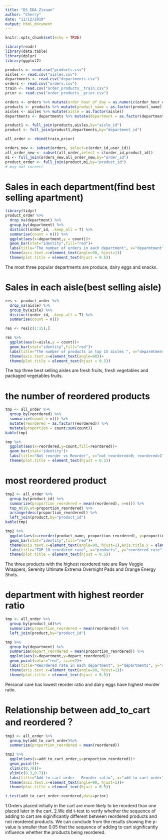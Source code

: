 ```yaml
---
title: "DS_EDA_Zixuan"
author: "Cherry"
date: "11/12/2019"
output: html_document
---
```


```r
knitr::opts_chunk$set(echo = TRUE)
```


```r
library(readr) 
library(data.table)
library(dplyr)
library(ggplot2)
```
```r
products <- read.csv("products.csv")
aisles <- read.csv("aisles.csv")
departments <- read.csv("departments.csv")
orders <- read.csv("orders.csv")
train <- read.csv("order_products__train.csv")
prior <- read.csv("order_products__prior.csv")
```

```r
orders <- orders %>% mutate(order_hour_of_day = as.numeric(order_hour_of_day), eval_set = as.factor(eval_set))
products <- products %>% mutate(product_name = as.factor(product_name))
aisles <- aisles %>% mutate(aisle = as.factor(aisle))
departments <- departments %>% mutate(department = as.factor(department))
```

```r
product1 <- full_join(products,aisles,by="aisle_id")
product <- full_join(product1,departments,by="department_id")

all_order <- rbind(train,prior)
```

```r
orders_new <- subset(orders, select=c(order_id,user_id))
all_order_new <- subset(all_order,select = c(order_id,product_id))
m1 <- full_join(orders_new,all_order_new,by="order_id")
product_order <- full_join(product,m1,by="product_id")
# may not correct
```

#  Sales in each department(find best selling apartment)
```r
library(tidyr)
product_order %>%
  drop_na(department) %>%
  group_by(department) %>%
  distinct(order_id, .keep_all = T) %>%
  summarise(count = n()) %>%
  ggplot(aes(x=department,y = count))+
  geom_bar(stat="identity",fill="red")+
  labs(title="The number of orders in each department", x="deparmtment", y="the number of orders")+
  theme(axis.text.x=element_text(angle=90, hjust=1))
  theme(plot.title = element_text(hjust = 0.5))
```
The most three popular departments are produce, dairy eggs and snacks.

# Sales in each aisle(best selling aisle)
```r
res <- product_order %>%
  drop_na(aisle) %>%
  group_by(aisle) %>%
  distinct(order_id, .keep_all = T) %>%
  summarise(count = n())

res <- res[c(1:15),]

res %>%
  ggplot(aes(x=aisle,y = count))+
  geom_bar(stat="identity",fill="red")+
  labs(title="The number of products in top 15 aisles ", x="deparmtment", y="the number of orders")+
  theme(axis.text.x=element_text(angle=90))+
  theme(plot.title = element_text(hjust = 0.5))
```
The top three best selling aisles are fresh fruits, fresh vegetables and packaged vegetables fruits.

# the number of reordered products
```r
tmp <- all_order %>% 
  group_by(reordered) %>% 
  summarize(count = n()) %>% 
  mutate(reordered = as.factor(reordered)) %>%
  mutate(proportion = count/sum(count))
kable(tmp)

tmp %>% 
  ggplot(aes(x=reordered,y=count,fill=reordered))+
  geom_bar(stat="identity")+
  labs(title="Not reorder vs Reorder", x="not reordered=0; reordered=1", y="count")+
  theme(plot.title = element_text(hjust = 0.5))
```

# most reordered product
```r
tmp2 <- all_order %>% 
  group_by(product_id) %>% 
  summarize(proportion_reordered = mean(reordered), n=n()) %>% 
  top_n(10,wt=proportion_reordered) %>% 
  arrange(desc(proportion_reordered)) %>% 
  left_join(product,by="product_id")
kable(tmp)

tmp2 %>%
  ggplot(aes(x=reorder(product_name,-proportion_reordered), y=proportion_reordered))+
  geom_bar(stat="identity",fill="red")+
  theme(axis.text.x=element_text(angle=90, hjust=1),axis.title.x = element_blank())+coord_cartesian(ylim=c(0.85,0.95))+
  labs(title="TOP 10 reordered rate", x="products", y="reordered rate")+
  theme(plot.title = element_text(hjust = 0.5))
```
The three products with the highest reordered rate are Raw Veggie Wrappers, Serenity Ultimate Extrema Overnight Pads and Orange Energy Shots.

# department with highest reorder ratio 
```r
tmp <- all_order %>%
  group_by(product_id)%>%
  summarize(proportion_reordered = mean(reordered)) %>% 
  left_join(product,by="product_id")

tmp %>%
  group_by(department) %>%
  summarize(depart_reordered = mean(proportion_reordered)) %>%
  ggplot(aes(x=department,y=depart_reordered))+
  geom_point(color="red", size=2)+
  labs(title="Reordered rate in each department", x="departments", y="reordered rate")+
  theme(axis.text.x=element_text(angle=90, hjust=1))+
  theme(plot.title = element_text(hjust = 0.5))
```
Personal care has lowest reorder ratio and dairy eggs have highest reorder ratio.

# Relationship between add_to_cart and reordered？
```r
tmp3 <- all_order %>%
  group_by(add_to_cart_order)%>%
  summarize(proportion_reordered = mean(reordered))

tmp3 %>%
  ggplot(aes(x=add_to_cart_order,y=proportion_reordered))+
  geom_point()+
  xlim(c(0,70))+
  ylim(c(0.3,0.7))+
  labs(title="Add to cart order - Reorder ratio", x="add to cart order", y="reordered rate")+
  theme(axis.text.x=element_text(angle=90, hjust=1))+
  theme(plot.title = element_text(hjust = 0.5))
```

```r
t.test(add_to_cart_order~reordered,data=prior)
```
1.Orders placed initially in the cart are more likely to be reorderd than one placed later in the cart.
2.We did t-test to verify whether the sequence of adding to cart are siginificantly different between reordered products and not reordered products. We can conclude from the results showing the p-value is smaller than 0.05 that the sequence of adding to cart significantly influence whether the products being reordered.